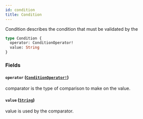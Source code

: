 ```yaml
---
id: condition
title: Condition
---
```


Condition describes the condition that must be validated by the

```graphql
type Condition {
  operator: ConditionOperator!
  value: String
}
```

### Fields

#### `operator` ([`ConditionOperator!`](/graphql/enums/condition-operator))

comparator is the type of comparison to make on the value.

#### `value` ([`String`](/graphql/scalars/string))

value is used by the comparator.
